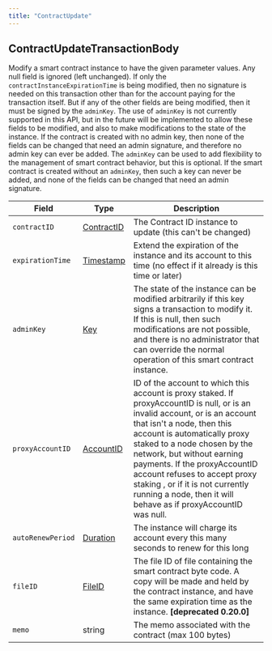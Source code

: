 ---
title: "ContractUpdate"
---


## ContractUpdateTransactionBody

Modify a smart contract instance to have the given parameter values. Any null field is ignored (left unchanged). If only the `contractInstanceExpirationTime` is being modified, then no signature is needed on this transaction other than for the account paying for the transaction itself. But if any of the other fields are being modified, then it must be signed by the `adminKey`. The use of `adminKey` is not currently supported in this API, but in the future will be implemented to allow these fields to be modified, and also to make modifications to the state of the instance. If the contract is created with no admin key, then none of the fields can be changed that need an admin signature, and therefore no admin key can ever be added. The `adminKey` can be used to add flexibility to the management of smart contract behavior, but this is optional. If the smart contract is created without an `adminKey`, then such a key can never be added, and none of the fields can be changed that need an admin signature.

| Field             | Type                                                                                         | Description                                                                                                                                                                                                                                                                                                                                                                                                                   |
| ----------------- | -------------------------------------------------------------------------------------------- | ----------------------------------------------------------------------------------------------------------------------------------------------------------------------------------------------------------------------------------------------------------------------------------------------------------------------------------------------------------------------------------------------------------------------------- |
| `contractID`      | [ContractID](/hedera/sdks-and-apis/hedera-api/basic-types/contractid) | The Contract ID instance to update (this can't be changed)                                                                                                                                                                                                                                                                                                                                                                    |
| `expirationTime`  | [Timestamp](/hedera/sdks-and-apis/hedera-api/miscellaneous/timestamp) | Extend the expiration of the instance and its account to this time (no effect if it already is this time or later)                                                                                                                                                                                                                                                                                                            |
| `adminKey`        | [Key](/hedera/sdks-and-apis/hedera-api/basic-types/key)               | The state of the instance can be modified arbitrarily if this key signs a transaction to modify it. If this is null, then such modifications are not possible, and there is no administrator that can override the normal operation of this smart contract instance.                                                                                                                                                          |
| `proxyAccountID`  | [AccountID](/hedera/sdks-and-apis/hedera-api/basic-types/accountid)   | ID of the account to which this account is proxy staked. If proxyAccountID is null, or is an invalid account, or is an account that isn't a node, then this account is automatically proxy staked to a node chosen by the network, but without earning payments. If the proxyAccountID account refuses to accept proxy staking , or if it is not currently running a node, then it will behave as if proxyAccountID was null. |
| `autoRenewPeriod` | [Duration](/hedera/sdks-and-apis/hedera-api/miscellaneous/duration)   | The instance will charge its account every this many seconds to renew for this long                                                                                                                                                                                                                                                                                                                                           |
| `fileID`          | [FileID](/hedera/sdks-and-apis/hedera-api/basic-types/fileid)         | The file ID of file containing the smart contract byte code. A copy will be made and held by the contract instance, and have the same expiration time as the instance. **\[deprecated 0.20.0]**                                                                                                                                                                                                                               |
| `memo`            | string                                                                                       | The memo associated with the contract (max 100 bytes)                                                                                                                                                                                                                                                                                                                                                                         |
